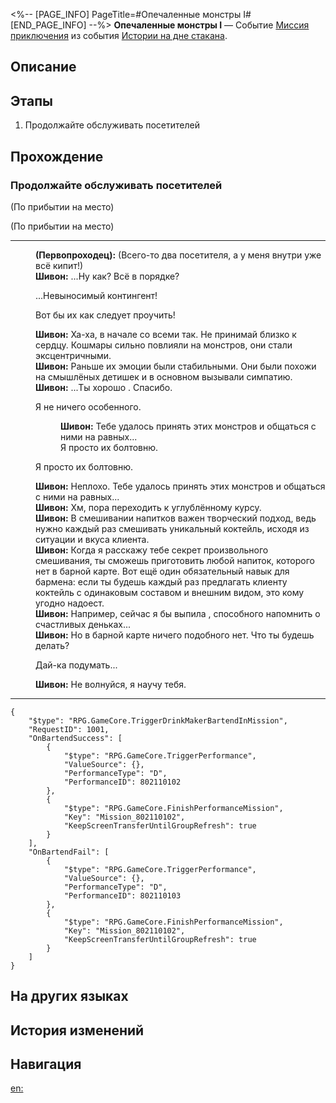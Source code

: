 <%-- [PAGE_INFO]
PageTitle=#Опечаленные монстры I#
[END_PAGE_INFO] --%>
{{Дополнить|Диалоги.}}
{{Миссия Инфобокс
|id              = 8021101
|Название        = 
|Изображение     = Миссия Опечаленные монстры I.png
|Тип             = Миссия приключения
|Событие         = Истории на дне стакана
|Глава           = Истории на дне стакана
|Условия         = Завершена [[Миссия приключения]] «[[Стать барменом]]»
|Персонажи       = Первопроходец; Шивон
|СтартЛокация    = [[Пенакония]] — [[Отель «Грёзы» (Мир грёз)]]
|Мир             = Пенакония
|Предыдущая      = Стать барменом
|Следующая       = Опечаленные монстры II
|Награды         = Опыт Освоения*100; Звёздный нефрит*10; Путеводитель путешественника*3; Утраченный кристалл*2; Кредиты*20 000
}}
'''Опечаленные монстры I''' — Событие [[Миссия приключения]] из события [[Истории на дне стакана]].

==Описание==
{{Описание|<!--официальное описание из Перекрёстка судеб-->}}

==Этапы==
# Продолжайте обслуживать посетителей

==Прохождение==
{{Дополнить}}
===Продолжайте обслуживать посетителей===
{{Описание миссии|тип=Миссия приключения|локация=Отель «Грёзы» (Мир грёз)|Шивон, хозяйка бара «Проснись и пой», дала вам поручение. Она надеется, что вы сможете временно подменить бармена.<br />Вы изучили основные техники смешивания напитков и готовы обслуживать посетителей.}}
{{Диалог Начало}}
;(По прибытии на место)

;(По прибытии на место)
----
:'''(Первопроходец):''' (Всего-то два посетителя, а у меня внутри уже всё кипит!)
:'''Шивон:''' ...Ну как? Всё в порядке?
:{{Диалог|Стрелка}} ...Невыносимый контингент!
:{{Диалог|Стрелка}} Вот бы их как следует проучить!
:'''Шивон:''' Ха-ха, в начале со всеми так. Не принимай близко к сердцу. Кошмары сильно повлияли на монстров, они стали эксцентричными.
:'''Шивон:''' Раньше их эмоции были стабильными. Они были похожи на смышлёных детишек и в основном вызывали симпатию.
:'''Шивон:''' ...Ты хорошо {{MC|ж=потрудилась|м=потрудился}}. Спасибо.
:{{Диалог|Стрелка}} Я не {{MC|ж=сделала|м=сделал}} ничего особенного.
::'''Шивон:''' Тебе удалось принять этих монстров и общаться с ними на равных...
::Я просто {{MC|ж=слушала|м=слушал}} их болтовню.
:{{Диалог|Стрелка}} Я просто {{MC|ж=слушала|м=слушал}} их болтовню.
:'''Шивон:''' Неплохо. Тебе удалось принять этих монстров и общаться с ними на равных...
:'''Шивон:''' Хм, пора переходить к углублённому курсу.
:'''Шивон:''' В смешивании напитков важен творческий подход, ведь нужно каждый раз смешивать уникальный коктейль, исходя из ситуации и вкуса клиента.
:'''Шивон:''' Когда я расскажу тебе секрет произвольного смешивания, ты сможешь приготовить любой напиток, которого нет в барной карте. Вот ещё один обязательный навык для бармена: если ты будешь каждый раз предлагать клиенту коктейль с одинаковым составом и внешним видом, это кому угодно надоест.
:'''Шивон:''' Например, сейчас я бы выпила {{Цвет|Ключевой|nobold=1|среднюю порцию очень сладкого напитка}}, способного напомнить о счастливых деньках...
:'''Шивон:''' Но в барной карте ничего подобного нет. Что ты будешь делать?
:{{Диалог|Стрелка}} Дай-ка подумать...
:'''Шивон:''' Не волнуйся, я научу тебя.
:{{tx}}
:<!--1-second delay-->
----
<pre>{
	"$type": "RPG.GameCore.TriggerDrinkMakerBartendInMission",
	"RequestID": 1001,
	"OnBartendSuccess": [
		{
			"$type": "RPG.GameCore.TriggerPerformance",
			"ValueSource": {},
			"PerformanceType": "D",
			"PerformanceID": 802110102
		},
		{
			"$type": "RPG.GameCore.FinishPerformanceMission",
			"Key": "Mission_802110102",
			"KeepScreenTransferUntilGroupRefresh": true
		}
	],
	"OnBartendFail": [
		{
			"$type": "RPG.GameCore.TriggerPerformance",
			"ValueSource": {},
			"PerformanceType": "D",
			"PerformanceID": 802110103
		},
		{
			"$type": "RPG.GameCore.FinishPerformanceMission",
			"Key": "Mission_802110102",
			"KeepScreenTransferUntilGroupRefresh": true
		}
	]
}</pre>
{{Диалог Конец}}

==На других языках==
{{На других языках
|en   = Morose Monsters (I)
|zhs  = 忧伤的怪物们·其一
|zht  = 憂傷的怪物們•其一
|ja   = 悲しき化け物たち・1
|ko   = 우울한 몬스터들•1
|es   = Monstruos melancólicos&nbsp;I
|fr   = Monstres moroses (I)
|ru   = Опечаленные монстры I
|th   = เหล่ามอนสเตอร์ที่เศร้าโศก 1
|vi   = Quái Vật Buồn 1
|de   = Melancholische Monster (Teil 1)
|id   = Para Monster yang Bersedih 1
|pt   = Monstros Taciturnos (I)
}}

==История изменений==
{{История изменений|3.5}}

==Навигация==
{{Миссия приключения Навбокс|Глава }}

[[en:]]
